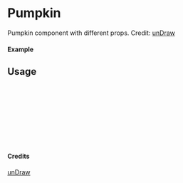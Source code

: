 
<Meta of={Pumpkin} title="unDraw/Pumpkin" />

# Pumpkin

Pumpkin component with different props.
Credit: [unDraw](https://undraw.co/illustrations)

#### Example

<Canvas of={Pumpkin.Primary} />

## Usage

```ts
import { Pumpkin } from "yadl-ui";

const Example = () => {
  return (
      <Pumpkin />
  );
};

export default Example;
```

#### Credits
[unDraw](https://undraw.co/illustrations)
